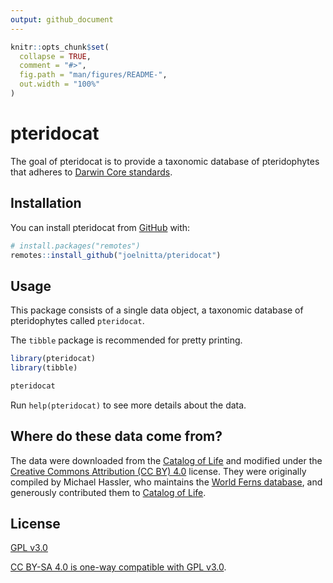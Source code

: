 ```yaml
---
output: github_document
---
```


<!-- README.md is generated from README.Rmd. Please edit that file -->

```r
knitr::opts_chunk$set(
  collapse = TRUE,
  comment = "#>",
  fig.path = "man/figures/README-",
  out.width = "100%"
)
```

# pteridocat

<!-- badges: start -->
<!-- badges: end -->

The goal of pteridocat is to provide a taxonomic database of pteridophytes that 
adheres to [Darwin Core standards](https://dwc.tdwg.org/).

## Installation

You can install pteridocat from [GitHub](https://github.com/) with:

``` r
# install.packages("remotes")
remotes::install_github("joelnitta/pteridocat")
```

## Usage

This package consists of a single data object, a taxonomic database of 
pteridophytes called `pteridocat`.

The `tibble` package is recommended for pretty printing.

```r
library(pteridocat)
library(tibble)

pteridocat
```

Run `help(pteridocat)` to see more details about the data.

## Where do these data come from?

The data were downloaded from the 
[Catalog of Life](https://www.catalogueoflife.org/) and modified under the 
[Creative Commons Attribution (CC BY) 4.0](https://creativecommons.org/licenses/by/4.0/) 
license. They were originally compiled by Michael Hassler, who maintains the 
[World Ferns database](https://www.worldplants.de/world-ferns/ferns-and-lycophytes-list),
and generously contributed them to 
[Catalog of Life](https://www.catalogueoflife.org/).

## License

[GPL v3.0](LICENSE.md)

[CC BY-SA 4.0 is one-way compatible with GPL v3.0](https://www.gnu.org/licenses/license-list.en.html).
